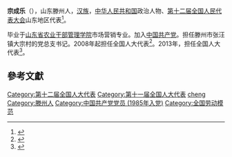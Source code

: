 '''宗成乐'''（{{bd|1956年||}}），山东滕州人，[[汉族|汉族]]，[[中华人民共和国|中华人民共和国]]政治人物、[[第十二届全国人民代表大会|第十二届全国人民代表大会]]山东地区代表<ref>{{cite web|author=新华网|title=第十一届全国人大代表|url=http://news.xinhuanet.com/ziliao/2008-03/03/content_7708230.htm?node=36628|publisher=新华网|accessdate=2014-01-07|archive-date=2014-01-10|archive-url=https://web.archive.org/web/20140110211415/http://news.xinhuanet.com/ziliao/2008-03/03/content_7708230.htm?node=36628|dead-url=no}}</ref>。

毕业于[[山东省农业干部管理学院|山东省农业干部管理学院]]市场营销专业。加入[[中国共产党|中国共产党]]。担任滕州市张汪镇大宗村的党总支书记。2008年起担任全国人大代表<ref>{{cite news|title=全国人大代表信息-宗成乐|url=http://210.82.31.1:8084/delegate/viewDelegate.action?dbid=111332|accessdate=2013-04-05|newspaper=全国人大网|archive-url=https://web.archive.org/web/20140424094944/http://www.npc.gov.cn/delegate/viewDelegate.action?dbid=111332|archive-date=2014-04-24|dead-url=yes}}</ref>。2013年，担任全国人大代表<ref>{{cite news|title=全国人大代表信息-宗成乐|url=http://210.82.31.1:8084/delegate/viewDelegate.action?dbid=121309|accessdate=2013-04-05|newspaper=全国人大网|archive-url=https://web.archive.org/web/20140424093200/http://www.npc.gov.cn/delegate/viewDelegate.action?dbid=121309|archive-date=2014-04-24|dead-url=yes}}</ref>。

==參考文獻==
{{reflist}}
{{中国政治人物小作品}}
{{DEFAULTSORT:zong chengle}}
[[Category:第十二届全国人大代表|Category:第十二届全国人大代表]]
[[Category:第十一届全国人大代表|Category:第十一届全国人大代表]]
[[Category:宗姓|cheng]]
[[Category:滕州人|Category:滕州人]]
[[Category:中国共产党党员_(1985年入党)|Category:中国共产党党员 (1985年入党)]]
[[Category:全国劳动模范|Category:全国劳动模范]]